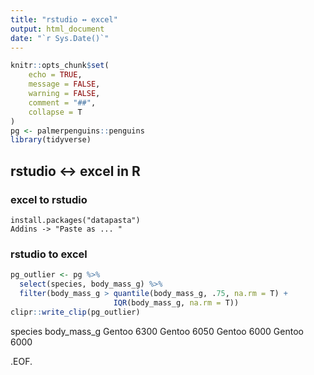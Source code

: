 ```yaml
---
title: "rstudio ↔ excel"
output: html_document
date: "`r Sys.Date()`"
---
```


```r
knitr::opts_chunk$set(
	echo = TRUE,
	message = FALSE,
	warning = FALSE,
	comment = "##",
	collapse = T
)
pg <- palmerpenguins::penguins
library(tidyverse)
```

## rstudio ↔ excel in R

### excel to rstudio

```
install.packages("datapasta")
Addins -> "Paste as ... "
```

### rstudio to excel

```r
pg_outlier <- pg %>% 
  select(species, body_mass_g) %>% 
  filter(body_mass_g > quantile(body_mass_g, .75, na.rm = T) + 
                       IQR(body_mass_g, na.rm = T))
clipr::write_clip(pg_outlier)
```

species	body_mass_g
Gentoo	6300
Gentoo	6050
Gentoo	6000
Gentoo	6000

.EOF.
